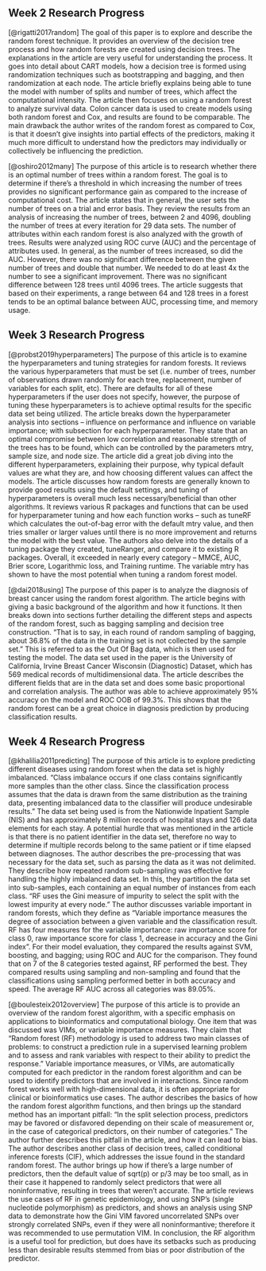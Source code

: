 ## Week 2 Research Progress

[@rigatti2017random]
The goal of this paper is to explore and describe
the random forest technique. It provides an overview of the decision
tree process and how random forests are created using decision trees.
The explanations in the article are very useful for understanding the
process. It goes into detail about CART models, how a decision tree is
formed using randomization techniques such as bootstrapping and bagging,
and then randomization at each node. The article briefly explains being
able to tune the model with number of splits and number of trees, which
affect the computational intensity. The article then focuses on using a
random forest to analyze survival data. Colon cancer data is used to
create models using both random forest and Cox, and results are found to
be comparable. The main drawback the author writes of the random forest
as compared to Cox, is that it doesn't give insights into partial
effects of the predictors, making it much more difficult to understand
how the predictors may individually or collectively be influencing the
prediction.

[@oshiro2012many]
The purpose of this article is to research whether there is an optimal number of trees within a random forest. The goal is to determine if there's a threshold in which increasing the number of trees provides no significant performance gain as compared to the increase of computational cost. The article states that in general, the user sets the number of trees on a trial and error basis. They review the results from an analysis of increasing the number of trees, between 2 and 4096, doubling the number of trees at every iteration for 29 data sets. The number of attributes within each random forest is also analyzed with the growth of trees. Results were analyzed using ROC curve (AUC) and the percentage of attributes used. In general, as the number of trees increased, so did the AUC. However, there was no significant difference between the given number of trees and double that number. We needed to do at least 4x the number to see a significant improvement. There was no significant difference between 128 trees until 4096 trees. The article suggests that based on their experiments, a range between 64 and 128 trees in a forest tends to be an optimal balance between AUC, processing time, and memory usage. 

## Week 3 Research Progress

[@probst2019hyperparameters]
The purpose of this article is to examine the hyperparameters and tuning strategies for random forests. It reviews the various hyperparameters that must be set (i.e. number of trees, number of observations drawn randomly for each tree, replacement, number of variables for each split, etc). There are defaults for all of these hyperparameters if the user does not specify, however, the purpose of tuning these hyperparameters is to achieve optimal results for the specific data set being utilized. The article breaks down the hyperparameter analysis into sections – influence on performance and influence on variable importance; with subsection for each hyperparameter. They state that an optimal compromise between low correlation and reasonable strength of the trees has to be found, which can be controlled by the parameters mtry, sample size, and node size. The article did a great job diving into the different hyperparameters, explaining their purpose, why typical default values are what they are, and how choosing different values can affect the models. The article discusses how random forests are generally known to provide good results using the default settings, and tuning of hyperparameters is overall much less necessary/beneficial than other algorithms. It reviews various R packages and functions that can be used for hyperparameter tuning and how each function works – such as tuneRF which calculates the out-of-bag error with the default mtry value, and then tries smaller or larger values until there is no more improvement and returns the model with the best value. The authors also delve into the details of a tuning package they created, tuneRanger, and compare it to existing R packages. Overall, it exceeded in nearly every category – MMCE, AUC, Brier score, Logarithmic loss, and Training runtime. The variable mtry has shown to have the most potential when tuning a random forest model. 

[@dai2018using]
The purpose of this paper is to analyze the diagnosis of breast cancer using the random forest algorithm. The article begins with giving a basic background of the algorithm and how it functions. It then breaks down into sections further detailing the different steps and aspects of the random forest, such as bagging sampling and decision tree construction. “That is to say, in each round of random sampling of bagging, about 36.8% of the data in the training set is not collected by the sample set.” This is referred to as the Out Of Bag data, which is then used for testing the model. The data set used in the paper is the University of California, Irvine Breast Cancer Wisconsin (Diagnostic) Dataset, which has 569 medical records of multidimensional data. The article describes the different fields that are in the data set and does some basic proportional and correlation analysis. The author was able to achieve approximately 95% accuracy on the model and ROC OOB of 99.3%. This shows that the random forest can be a great choice in diagnosis prediction by producing classification results. 

## Week 4 Research Progress
[@khalilia2011predicting]
The purpose of this article is to explore predicting different diseases using random forest when the data set is highly imbalanced. “Class imbalance occurs if one class contains significantly more samples than the other class. Since the classification process assumes that the data is drawn from the same distribution as the training data, presenting imbalanced data to the classifier will produce undesirable results.” The data set being used is from the Nationwide Inpatient Sample (NIS) and has approximately 8 million records of hospital stays and 126 data elements for each stay. A potential hurdle that was mentioned in the article is that there is no patient identifier in the data set, therefore no way to determine if multiple records belong to the same patient or if time elapsed between diagnoses. The author describes the pre-processing that was necessary for the data set, such as parsing the data as it was not delimited. They describe how repeated random sub-sampling was effective for handling the highly imbalanced data set. In this, they partition the data set into sub-samples, each containing an equal number of instances from each class. “RF uses the Gini measure of impurity to select the split with the lowest impurity at every node.” The author discusses variable important in random forests, which they define as “Variable importance measures the degree of association between a given variable and the classification result. RF has four measures for the variable importance: raw importance score for class 0, raw importance score for class 1, decrease in accuracy and the Gini index”. For their model evaluation, they compared the results against SVM, boosting, and bagging; using ROC and AUC for the comparison. They found that on 7 of the 8 categories tested against, RF performed the best. They compared results using sampling and non-sampling and found that the classifications using sampling performed better in both accuracy and speed. The average RF AUC across all categories was 89.05%. 

[@boulesteix2012overview]
The purpose of this article is to provide an overview of the random forest algorithm, with a specific emphasis on applications to bioinformatics and computational biology. One item that was discussed was VIMs, or variable importance measures. They claim that “Random forest (RF) methodology is used to address two main classes of problems: to construct a prediction rule in a supervised learning problem and to assess and rank variables with respect to their ability to predict the response.” Variable importance measures, or VIMs, are automatically computed for each predictor in the random forest algorithm and can be used to identify predictors that are involved in interactions. Since random forest works well with high-dimensional data, it is often appropriate for clinical or bioinformatics use cases. The author describes the basics of how the random forest algorithm functions, and then brings up the standard method has an important pitfall: “In the split selection process, predictors may be favored or disfavored depending on their scale of measurement or, in the case of categorical predictors, on their number of categories.” The author further describes this pitfall in the article, and how it can lead to bias. The author describes another class of decision trees, called conditional inference forests (CIF), which addresses the issue found in the standard random forest. The author brings up how if there’s a large number of predictors, then the default value of sqrt(p) or p/3 may be too small, as in their case it happened to randomly select predictors that were all noninformative, resulting in trees that weren’t accurate. The article reviews the use cases of RF in genetic epidemiology, and using SNP’s (single nucleotide polymorphism)  as predictors, and shows an analysis using SNP data to demonstrate how the Gini VIM favored uncorrelated SNPs over strongly correlated SNPs, even if they were all noninformantive; therefore it was recommended to use permutation VIM. In conclusion, the RF algorithm is a useful tool for prediction, but does have its setbacks such as producing less than desirable results stemmed from bias or poor distribution of the predictor. 
